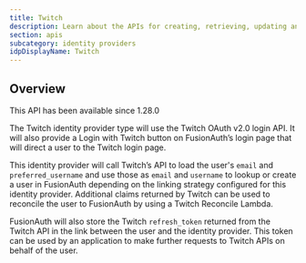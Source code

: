 ```yaml
---
title: Twitch
description: Learn about the APIs for creating, retrieving, updating and disabling the Twitch identity provider.
section: apis
subcategory: identity providers
idpDisplayName: Twitch
---
```


<PremiumPlanBlurb />

## Overview

<Aside type="version">
This API has been available since 1.28.0
</Aside>

The Twitch identity provider type will use the Twitch OAuth v2.0 login API. It will also provide a <InlineUIElement>Login with Twitch</InlineUIElement> button on FusionAuth’s login page that will direct a user to the Twitch login page.

This identity provider will call Twitch’s API to load the user's `email` and `preferred_username` and use those as `email` and `username` to lookup or create a user in FusionAuth depending on the linking strategy configured for this identity provider. Additional claims returned by Twitch can be used to reconcile the user to FusionAuth by using a Twitch Reconcile Lambda.

FusionAuth will also store the Twitch `refresh_token` returned from the Twitch API in the link between the user and the identity provider. This token can be used by an application to make further requests to Twitch APIs on behalf of the user.

<TokenStorageNote idp_long_lived_token_type="refresh"
                  idp_refresh_additional_info_url="https://dev.twitch.tv/docs/authentication/refresh-tokens/"
                  manual_idp_display_name={frontmatter.idpDisplayName}
                  token_name="refresh_token"
                  return_text="Twitch API"
                  hide_token_map_deprecation="true" />

<OauthIdpOperations idp_long_lived_token_type="refresh" idp_refresh_additional_info_url="https://dev.twitch.tv/docs/authentication/refresh-tokens/" manual_idp_display_name={frontmatter.idpDisplayName} idp_id="bf4cf83f-e824-42d7-b4a3-5b10847a66b2" idp_linking_strategy="CreatePendingLink" idp_lowercase="twitch" idp_since="12800" idp_token_or_code="token or code" idp_type="Twitch" />
